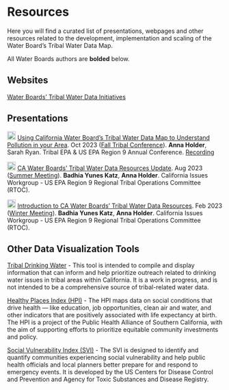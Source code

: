 # Resources

Here you will find a curated list of presentations, webpages and other resources related to the development, implementation and scaling of the Water Board's Tribal Water Data Map.

All Water Boards authors are **bolded** below.

## Websites

[Water Boards' Tribal Water Data Initiatives](https://www.waterboards.ca.gov/resources/oima/tribal_water_data_initiatives/)

## Presentations

<img src="https://raw.githubusercontent.com/FortAwesome/Font-Awesome/6.x/svgs/regular/file-powerpoint.svg" height="20"/> [Using California Water Board's Tribal Water Data Map to Understand Pollution in your Area](https://drive.google.com/file/d/11xj_Bj4m9MeaVkGYySrKZOR-KEZCJh9x/view?usp=sharing). Oct 2023 ([Fall Tribal Conference](https://tribalepa.com/2023-conference/)). **Anna Holder**, Sarah Ryan. Tribal EPA & US EPA Region 9 Annual Conference. [Recording](https://youtu.be/5s0AfEzw2_s?si=HAj_03DC3PDUnfHp&t=185)

<img src="https://raw.githubusercontent.com/FortAwesome/Font-Awesome/6.x/svgs/regular/file-powerpoint.svg" height="20"/> [CA Water Boards' Tribal Water Data Resources Update](https://docs.google.com/presentation/d/1-K_To1xSz9-GATblLJswJyQCUD0pcI1QFzAo591XVNk/edit?usp=sharing). Aug 2023 ([Summer Meeting](https://www.epa.gov/tribal-pacific-sw/region-9-rtoc-meeting-materials-summer-2023)). **Badhia Yunes Katz**, **Anna Holder**. California Issues Workgroup - US EPA Region 9 Regional Tribal Operations Committee (RTOC).

<img src="https://raw.githubusercontent.com/FortAwesome/Font-Awesome/6.x/svgs/regular/file-powerpoint.svg" height="20"/> [Introduction to CA Water Boards' Tribal Water Data Resources](https://docs.google.com/presentation/d/1Xtgz76_KohNsLFq_sAtnEgPza8lrJs9CeJX2bvSngow/edit?usp=sharing). Feb 2023 ([Winter Meeting](https://www.epa.gov/tribal-pacific-sw/region-9-rtoc-meeting-winter-2023)). **Badhia Yunes Katz**, **Anna Holder**. California Issues Workgroup - US EPA Region 9 Regional Tribal Operations Committee (RTOC).

## Other Data Visualization Tools

[Tribal Drinking Water](https://cawaterdatadive.shinyapps.io/ca-tribal-data/) - This tool is intended to compile and display information that can inform and help prioritize outreach related to drinking water issues in tribal areas within California. It is a work in progress, and is not intended to be a comprehensive source of tribal-related water data.

[Healthy Places Index (HPI)](https://map.healthyplacesindex.org/?) - The HPI maps data on social conditions that drive health — like education, job opportunities, clean air and water, and other indicators that are positively associated with life expectancy at birth. The HPI is a project of the Public Health Alliance of Southern California, with the aim of supporting efforts to prioritize equitable community investments and policy.

[Social Vulnerability Index (SVI)](https://www.atsdr.cdc.gov/placeandhealth/svi/interactive_map.html) - The SVI is designed to identify and quantify communities experiencing social vulnerability and help public health officials and local planners better prepare for and respond to emergency events. It is developed by the US Centers for Disease Control and Prevention and Agency for Toxic Substances and Disease Registry.
